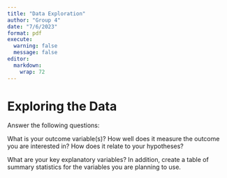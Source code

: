 ```yaml
---
title: "Data Exploration"
author: "Group 4"
date: "7/6/2023"
format: pdf
execute: 
  warning: false
  message: false
editor: 
  markdown: 
    wrap: 72
---
```


# Exploring the Data
Answer the following questions:

What is your outcome variable(s)? How well does it measure the outcome you are 
interested in? How does it relate to your hypotheses?

What are your key explanatory variables? In addition, create a table of summary 
statistics for the variables you are planning to use.


